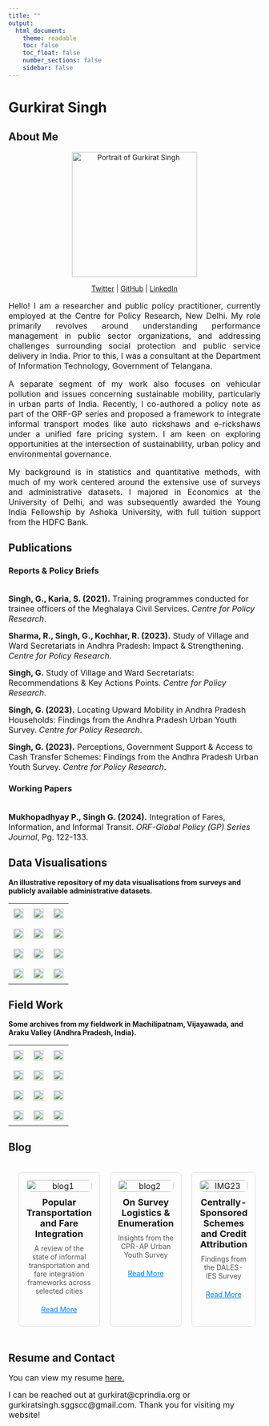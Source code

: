 ```yaml
---
title: ""
output: 
  html_document:
    theme: readable
    toc: false
    toc_float: false
    number_sections: false
    sidebar: false
---
```


# Gurkirat Singh {.tabset}

## About Me  

<p align="center">
    <img src="gurkirat.jpg" alt="Portrait of Gurkirat Singh" width="250">
</p>  

<p align="center">
    <a href="https://x.com/GreenGurkirat" target="_blank">Twitter</a> |
    <a href="https://github.com/gurkirat981" target="_blank">GitHub</a> |
    <a href="https://www.linkedin.com/in/gurkiratsingh08/" target="_blank">LinkedIn</a>
</p>  

<p style="font-size: 16px; text-align: justify;">Hello! I am a researcher and public policy practitioner, currently employed at the Centre for Policy Research, New Delhi. My role primarily revolves around understanding performance management in public sector organizations, and addressing challenges surrounding social protection and public service delivery in India. Prior to this, I was a consultant at the Department of Information Technology, Government of Telangana.</p>

<p style="font-size: 16px; text-align: justify;">A separate segment of my work also focuses on vehicular pollution and issues concerning sustainable mobility, particularly in urban parts of India. Recently, I co-authored a policy note as part of the ORF-GP series and proposed a framework to integrate informal transport modes like auto rickshaws and e-rickshaws under a unified fare pricing system. I am keen on exploring opportunities at the intersection of sustainability, urban policy and environmental governance.</p>

<p style="font-size: 16px; text-align: justify;">My background is in statistics and quantitative methods, with much of my work centered around the extensive use of surveys and administrative datasets. I majored in Economics at the University of Delhi, and was subsequently awarded the Young India Fellowship by Ashoka University, with full tuition support from the HDFC Bank.</p>


## Publications  

### Reports & Policy Briefs  
<span style="font-size: 16px;">  
**Singh, G., Karia, S. (2021).** Training programmes conducted for trainee officers of the Meghalaya Civil Services. *Centre for Policy Research*.</span> 

<span style="font-size: 16px;">
**Sharma, R., Singh, G., Kochhar, R. (2023).** Study of Village and Ward Secretariats in Andhra Pradesh: Impact & Strengthening. *Centre for Policy Research*.</span>   

<span style="font-size: 16px;">
**Singh, G.** Study of Village and Ward Secretariats: Recommendations & Key Actions Points. *Centre for Policy Research*.</span>  

<span style="font-size: 16px;">
**Singh, G. (2023).** Locating Upward Mobility in Andhra Pradesh Households: Findings from the Andhra Pradesh Urban Youth Survey. *Centre for Policy Research*.</span> 

<span style="font-size: 16px;">
**Singh, G. (2023).** Perceptions, Government Support & Access to Cash Transfer Schemes: Findings from the Andhra Pradesh Urban Youth Survey. *Centre for Policy Research*.</span>  

### Working Papers  
<span style="font-size: 16px;">  
**Mukhopadhyay P., Singh G. (2024).** Integration of Fares, Information, and Informal Transit. *ORF-Global Policy (GP) Series Journal*, Pg. 122-133.</span>  

## Data Visualisations  

<p align="left"><b>An illustrative repository of my data visualisations from surveys and publicly available administrative datasets.</b></p>

<!-- Add Lightbox2 CSS -->
<link href="https://cdnjs.cloudflare.com/ajax/libs/lightbox2/2.11.3/css/lightbox.min.css" rel="stylesheet">

<!-- Add custom CSS for responsive table -->
<style>
    .responsive-table {
        width: 100%;
        border-collapse: collapse;
    }
    .responsive-table td {
        width: 33.33%; /* 3 columns by default */
        padding: 10px;
        text-align: center;
    }
    @media (max-width: 768px) {
        .responsive-table td {
            width: 50%; /* 2 columns on mobile */
        }
    }
</style>

<table class="responsive-table" align="center">
    <tr>
        <td><a href="Rplot1.jpeg" data-lightbox="data-viz" data-title="Rplot1"><img src="Rplot1.jpeg" width="100%"></a></td>
        <td><a href="Rplot8.jpeg" data-lightbox="data-viz" data-title="Rplot8"><img src="Rplot8.jpeg" width="100%"></a></td>
        <td><a href="Rplot3.jpeg" data-lightbox="data-viz" data-title="Rplot3"><img src="Rplot3.jpeg" width="100%"></a></td>
    </tr>
    <tr>
        <td><a href="Rplot7.jpeg" data-lightbox="data-viz" data-title="Rplot7"><img src="Rplot7.jpeg" width="100%"></a></td>
        <td><a href="Rplot2.jpeg" data-lightbox="data-viz" data-title="Rplot2"><img src="Rplot2.jpeg" width="100%"></a></td>
        <td><a href="Rplot9.jpeg" data-lightbox="data-viz" data-title="Rplot9"><img src="Rplot9.jpeg" width="100%"></a></td>
    </tr>
    <tr>
        <td><a href="Rplot10.jpeg" data-lightbox="data-viz" data-title="Rplot10"><img src="Rplot10.jpeg" width="100%"></a></td>
        <td><a href="Rplot11.jpeg" data-lightbox="data-viz" data-title="Rplot11"><img src="Rplot11.jpeg" width="100%"></a></td>
        <td><a href="Rplot16.jpeg" data-lightbox="data-viz" data-title="Rplot16"><img src="Rplot16.jpeg" width="100%"></a></td>
    </tr>
    <tr>
        <td><a href="Rplot13.jpeg" data-lightbox="data-viz" data-title="Rplot13"><img src="Rplot13.jpeg" width="100%"></a></td>
        <td><a href="Rplot14.jpeg" data-lightbox="data-viz" data-title="Rplot14"><img src="Rplot14.jpeg" width="100%"></a></td>
        <td><a href="Rplot15.jpeg" data-lightbox="data-viz" data-title="Rplot15"><img src="Rplot15.jpeg" width="100%"></a></td>
    </tr>
</table>

<!-- Add Lightbox2 JavaScript -->
<script src="https://cdnjs.cloudflare.com/ajax/libs/lightbox2/2.11.3/js/lightbox.min.js"></script>

## Field Work  

<p align="left"><b>Some archives from my fieldwork in Machilipatnam, Vijayawada, and Araku Valley (Andhra Pradesh, India).</b></p>

<!-- Add Lightbox2 CSS -->
<link href="https://cdnjs.cloudflare.com/ajax/libs/lightbox2/2.11.3/css/lightbox.min.css" rel="stylesheet">

<!-- Add custom CSS for responsive table -->
<style>
    .responsive-table {
        width: 100%;
        border-collapse: collapse;
    }
    .responsive-table td {
        width: 33.33%; /* 3 columns by default */
        padding: 10px;
        text-align: center;
    }
    @media (max-width: 768px) {
        .responsive-table td {
            width: 50%; /* 2 columns on mobile */
        }
    }
</style>

<table class="responsive-table" align="center">
    <tr>
        <td><a href="IMG3.jpg" data-lightbox="fieldwork" data-title="IMG3"><img src="IMG3.jpg" width="100%"></a></td>
        <td><a href="IMG4.jpg" data-lightbox="fieldwork" data-title="IMG4"><img src="IMG4.jpg" width="100%"></a></td>
        <td><a href="IMG5.jpg" data-lightbox="fieldwork" data-title="IMG5"><img src="IMG5.jpg" width="100%"></a></td>
    </tr>
    <tr>
        <td><a href="IMG8.jpg" data-lightbox="fieldwork" data-title="IMG8"><img src="IMG8.jpg" width="100%"></a></td>
        <td><a href="IMG9.jpg" data-lightbox="fieldwork" data-title="IMG9"><img src="IMG9.jpg" width="100%"></a></td>
        <td><a href="IMG6.jpg" data-lightbox="fieldwork" data-title="IMG6"><img src="IMG6.jpg" width="100%"></a></td>
    </tr>
    <tr>
        <td><a href="IMG10.jpg" data-lightbox="fieldwork" data-title="IMG10"><img src="IMG10.jpg" width="100%"></a></td>
        <td><a href="IMG11.jpg" data-lightbox="fieldwork" data-title="IMG11"><img src="IMG11.jpg" width="100%"></a></td>
        <td><a href="IMG12.jpg" data-lightbox="fieldwork" data-title="IMG12"><img src="IMG12.jpg" width="100%"></a></td>
    </tr>
    <tr>
        <td><a href="IMG13.jpg" data-lightbox="fieldwork" data-title="IMG13"><img src="IMG13.jpg" width="100%"></a></td>
        <td><a href="IMG14.jpg" data-lightbox="fieldwork" data-title="IMG14"><img src="IMG14.jpg" width="100%"></a></td>
        <td><a href="IMG15.jpg" data-lightbox="fieldwork" data-title="IMG15"><img src="IMG15.jpg" width="100%"></a></td>
    </tr>
</table>

<!-- Add Lightbox2 JavaScript -->
<script src="https://cdnjs.cloudflare.com/ajax/libs/lightbox2/2.11.3/js/lightbox.min.js"></script>

## Blog  

<!-- Add Lightbox2 CSS (if needed for thumbnails) -->
<link href="https://cdnjs.cloudflare.com/ajax/libs/lightbox2/2.11.3/css/lightbox.min.css" rel="stylesheet">

<!-- Add custom CSS for the grid layout -->
<style>
    .articles-table {
        width: 100%;
        border-collapse: separate; /* Use separate to allow spacing between cells */
        border-spacing: 20px; /* Add spacing between cells */
    }
    .articles-table td {
        width: 33.33%; /* 3 columns by default */
        padding: 15px;
        text-align: center;
        vertical-align: top;
        border: 1px solid #ddd; /* Retain the grid border */
        border-radius: 8px;
    }
    .articles-table img {
        width: 100%;
        height: auto;
        border-radius: 8px;
    }
    .articles-table h3 {
        font-size: 18px;
        margin: 10px 0;
    }
    .articles-table p {
        font-size: 14px;
        color: #555;
        margin: 10px 0;
    }
    .articles-table a {
        display: inline-block;
        margin: 10px 0;
        font-size: 14px; /* Smaller font size */
        color: #007bff; /* Blue text color */
        text-decoration: underline; /* Underline the link */
        background: none; /* Remove background */
        padding: 0; /* Remove padding */
        border-radius: 0; /* Remove border radius */
    }
    @media (max-width: 768px) {
        .articles-table td {
            width: 50%; /* 2 columns on mobile */
        }
    }
    @media (max-width: 480px) {
        .articles-table td {
            width: 100%; /* 1 column on very small screens */
        }
    }
</style>

<table class="articles-table">
    <tr>
        <!-- Article 1 -->
        <td>
            <img src="blog1.jpg" alt="blog1">
            <h3>Popular Transportation and Fare Integration</h3>
            <p>A review of the state of informal transportation and fare integration frameworks across selected cities</p>
            <a href="https://medium.com/@itsgurkirat/popular-transportation-and-fare-integration-a-review-of-global-practices-71ac64fdae24" target="_blank">Read More</a>
        </td>
        <!-- Article 2 -->
        <td>
            <img src="blog2.jpg" alt="blog2">
            <h3>On Survey Logistics & Enumeration</h3>
            <p>Insights from the CPR-AP Urban Youth Survey</p>
            <a href="https://medium.com/@itsgurkirat/surveys-enumeration-insights-from-the-cpr-ap-urban-youth-survey-6db6e9452422" target="_blank">Read More</a>
        </td>
        <!-- Article 3 -->
        <td>
            <img src="IMG23.jpg" alt="IMG23">
            <h3>Centrally-Sponsored Schemes and Credit Attribution</h3>
            <p>Findings from the DALES-IES Survey</p>
            <a href="https://medium.com/@itsgurkirat/attribution-for-centrally-sponsored-benefits-fd3cb2e0d272" target="_blank">Read More</a>
        </td>
    </tr>
</table>

<!-- Add Lightbox2 JavaScript (if needed) -->
<script src="https://cdnjs.cloudflare.com/ajax/libs/lightbox2/2.11.3/js/lightbox.min.js"></script>

## Resume and Contact

<span style="font-size: 16px;">
You can view my resume <a href="resume.pdf" target="_blank">here.</a> 
</span>

<span style="font-size: 16px;">
I can be reached out at gurkirat@cprindia.org or gurkiratsingh.sggscc@gmail.com. Thank you for visiting my website!
</span>
